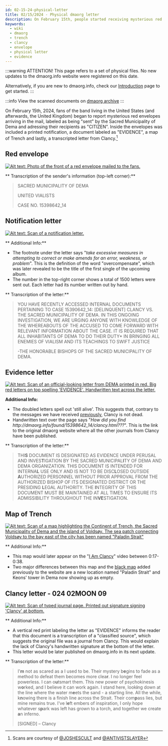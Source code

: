 ```yaml
---
id: 02-15-24-physical-letter
title: 02/15/2024 - Physical dmaorg letter
description: On February 15th, people started receiving mysterious red envelopes with a printed out Clancy letter.
keywords:
  - wiki
  - dmaorg
  - trench
  - clancy
  - envelope
  - physical letter
  - evidence
---
```


:::warning ATTENTION!
This page refers to a set of physical files. No new updates to the dmaorg.info website were registered on this date.

Alternatively, if you are new to dmaorg.info, check our [Introduction](https://www.twentyonepilots.wiki/docs/trench) page to get started.
:::

:::info
View the scanned documents on [dmaorg archive](https://www.dmaorg.site/physical_letter/index.html)
:::

On February 15th, 2024, fans of the band living in the United States (and afterwards, the United Kingdom) began to report mysterious red envelopes arriving in the mail, labeled as being "sent" by the Sacred Municipality of Dema and adressing their recipients as "CITIZEN". Inside the envelopes was included a printed notification, a document labeled as "EVIDENCE", a map of Trench and lastly, a transcripted letter from Clancy.[^1]

## Red envelope

[![Alt text: Photo of the front of a red envelope mailed to the fans.](./assets/envelope.png)](./assets/envelope.png)

** Transcription of the sender's information (top-left corner):**
> SACRED MUNICIPALITY OF DEMA
>
> UNITED VIALISTS
>
> CASE NO. 15398642_14

## Notification letter

[![Alt text: Scan of a notification letter.](./assets/physical1.jpeg)](./assets/physical1.jpeg)

** Additional Info:**
- The footnote under the letter says "*take excessive measures in attempting to correct or make amends for an error, weakness, or problem*". This is the definition of the word "overcompensate", which was later revealed to be the title of the first single of the upcoming album.
- The number in the top-right corner shows a total of 1500 letters were sent out. Each letter had its number written out by hand.

** Transcription of the letter:**

> YOU HAVE RECENTLY ACCESSED INTERNAL DOCUMENTS PERTAINING TO CASE 15390642_14: [DELINQUENT] CLANCY VS. THE SACRED MUNICIPALITY OF DEMA.
 IN THIS ONGOING INVESTIGATION, WE ARE URGING ANYONE WITH KNOWLEDGE OF THE WHEREABOUTS OF THE ACCUSED TO COME FORWARD WITH RELEVANT INFORMATION ABOUT THE CASE. IT IS REQUIRED THAT ALL INHABITANTS OF DEMA TO DO THEIR DUTY* IN BRINGING ALL ENEMIES OF VIALISM AND ITS TEACHINGS TO SWIFT JUSTICE
>
> -THE HONORABLE BISHOPS OF THE SACRED MUNICIPALITY OF DEMA.

## Evidence letter

[![Alt text: Scan of an official-looking letter from DEMA printed in red. Big red letters on top spelling 'EVIDENCE'. Handwritten text across the letter. ](./assets/physical2.jpeg)](./assets/physical2.jpeg)

**Additional Info:**
- The doubled letters spell out 'still alive'. This suggests that, contrary to the messages we have received [previously](./scaledandicy/clancy-is-dead.mdx), Clancy is not dead.
- Handwritten text over the page says "*How did you find http://dmaorg<span>.</span>info/found/15398642_14/clancy.html???*". This is the link to the original dmaorg website where all the other journals from Clancy have been published.

** Transcription of the letter:**

> THI<b>S</b> DOCUMENT IS DESIGNATED AS EVIDENCE UNDER PERUSAL AND INVES<b>T</b>IGATION BY THE SACRED MUNICIPAL<b>I</b>TY OF DEMA AND DEMA ORGANIZATION. THIS DOCUMENT IS INTENDED FOR INTERNA<b>L</b> USE ONLY AND IS NOT TO BE DISC<b>L</b>OSED OUTSIDE <b>A</b>UTHORIZED PERSONNEL WITHOUT PRIOR APPROVAL FROM THE AUTHORIZED BISHOP OF ITS DESIGNATED DISTRICT OR THE PRESIDING <b>L</b>EGAL AUTHORITY. THE <b>I</b>NTEGRITY OF THIS DOCUMENT MUST BE MAINTAINED AT ALL TIMES TO ENSURE ITS ADMISSIBILITY THROUGHOUT THE IN<b>VE</b>STIGATION.

## Map of Trench

[![Alt text: Scan of a map highlighting the Continent of Trench, the Sacred Municipality of Dema and the island of Voldsøy. The sea patch connecting Voldsøy to the bay east of the city has been named "Paladin Strait"](./assets/physical3.jpeg)](./assets/physical3.jpeg)

** Additional Info:**
- This map would later appear on the "[I Am Clancy](https://www.youtube.com/watch?v=ozlHHR_eSxc)" video between 0:17-0:38.
- Two major differences between this map and the [black map](./scaledandicy/03-16-22-dmaorg-unterminated-trench-map-added#022-03moon-16) added previously to the website are a new location named "Paladin Strait" and Keons' tower in Dema now showing up as empty.

## Clancy letter - 024 02MOON 09

[![Alt text: Scan of typed journal page. Printed out signature signing 'Clancy' at bottom.](./assets/physical4.jpeg)](./assets/physical4.jpeg)

** Additional Info:**
- A vertical red print labeling the letter as "EVIDENCE" informs the reader that this document is a transcription of a "classified source", which suggests the original file was a journal from Clancy. This would explain the lack of Clancy's handwritten signature at the bottom of the letter.
- This letter would be later published on dmaorg.info in its next update.

** Transcription of the letter:**

> I'<b>m</b> not as scared as a I used to be. Their mystery b<b>e</b>gins to fade as a method to defeat them becomes more clea<b>r</b>. I no longer feel powerless. I can o<b>u</b>tsmart them. This new power of psychokinesis w<b>o</b>rked, and I believe it can work again. I stand here, look<b>i</b>ng down at the line where the water m<b>e</b>ets the sand - a starting line. All the while, k<b>n</b>owing there is a finish Iine across the Strait. Their com<b>p</b>ass lies, but mine remains true. I've l<b>e</b>ft embers of inspiration, I only hope whatever s<b>p</b>ark was left has grown to a torch, and together we create <b>a</b>n inferno. 
>
> [SIGNED] – Clancy




[^1]:Scans are courtesy of [@JOSHESCULT](https://twitter.com/joshescult/status/1758225848266641704) and [@ANTIVISTSLAYER](https://twitter.com/ANTIVISTSLAYER/status/1758322097980350868)
